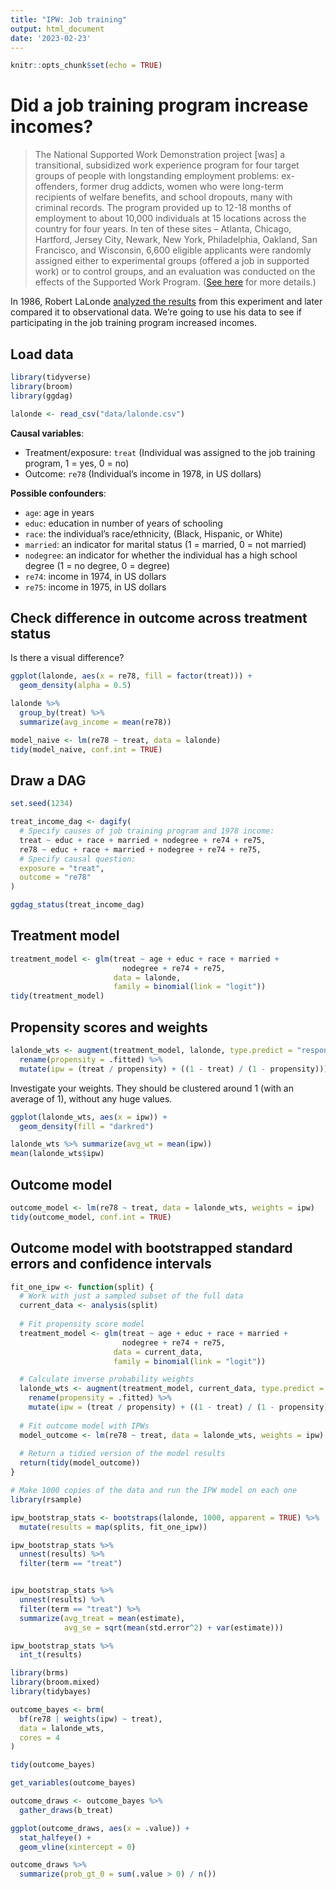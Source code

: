 ```yaml
---
title: "IPW: Job training"
output: html_document
date: '2023-02-23'
---
```


```r
knitr::opts_chunk$set(echo = TRUE)
```

# Did a job training program increase incomes?

> The National Supported Work Demonstration project [was] a transitional, subsidized work experience program for four target groups of people with longstanding employment problems: ex-offenders, former drug addicts, women who were long-term recipients of welfare benefits, and school dropouts, many with criminal records. The program provided up to 12-18 months of employment to about 10,000 individuals at 15 locations across the country for four years. In ten of these sites -- Atlanta, Chicago, Hartford, Jersey City, Newark, New York, Philadelphia, Oakland, San Francisco, and Wisconsin, 6,600 eligible applicants were randomly assigned either to experimental groups (offered a job in supported work) or to control groups, and an evaluation was conducted on the effects of the Supported Work Program. ([See here](https://www.icpsr.umich.edu/web/ICPSR/studies/7865) for more details.)

In 1986, Robert LaLonde [analyzed the results](https://www.jstor.org/stable/1806062) from this experiment and later compared it to observational data. We're going to use his data to see if participating in the job training program increased incomes.


## Load data

```r
library(tidyverse)
library(broom)
library(ggdag)

lalonde <- read_csv("data/lalonde.csv")
```

**Causal variables**:

- Treatment/exposure: `treat` (Individual was assigned to the job training program, 1 = yes, 0 = no)
- Outcome: `re78` (Individual's income in 1978, in US dollars)

**Possible confounders**:

- `age`: age in years
- `educ`: education in number of years of schooling
- `race`: the individual's race/ethnicity, (Black, Hispanic, or White)
- `married`: an indicator for marital status (1 = married, 0 = not married)
- `nodegree`: an indicator for whether the individual has a high school degree (1 = no degree, 0 = degree)
- `re74`: income in 1974, in US dollars
- `re75`: income in 1975, in US dollars


## Check difference in outcome across treatment status

Is there a visual difference?

```r
ggplot(lalonde, aes(x = re78, fill = factor(treat))) +
  geom_density(alpha = 0.5)
```

```r
lalonde %>% 
  group_by(treat) %>% 
  summarize(avg_income = mean(re78))
```

```r
model_naive <- lm(re78 ~ treat, data = lalonde)
tidy(model_naive, conf.int = TRUE)
```


## Draw a DAG

```r
set.seed(1234)

treat_income_dag <- dagify(
  # Specify causes of job training program and 1978 income:
  treat ~ educ + race + married + nodegree + re74 + re75,
  re78 ~ educ + race + married + nodegree + re74 + re75,
  # Specify causal question:
  exposure = "treat", 
  outcome = "re78"
)

ggdag_status(treat_income_dag)
```

## Treatment model

```r
treatment_model <- glm(treat ~ age + educ + race + married +
                         nodegree + re74 + re75,
                       data = lalonde,
                       family = binomial(link = "logit"))
tidy(treatment_model)
```


## Propensity scores and weights

```r
lalonde_wts <- augment(treatment_model, lalonde, type.predict = "response") %>% 
  rename(propensity = .fitted) %>% 
  mutate(ipw = (treat / propensity) + ((1 - treat) / (1 - propensity)))
```

Investigate your weights. They should be clustered around 1 (with an average of 1), without any huge values.

```r
ggplot(lalonde_wts, aes(x = ipw)) +
  geom_density(fill = "darkred")
```

```r
lalonde_wts %>% summarize(avg_wt = mean(ipw))
mean(lalonde_wts$ipw)
```


## Outcome model

```r
outcome_model <- lm(re78 ~ treat, data = lalonde_wts, weights = ipw)
tidy(outcome_model, conf.int = TRUE)
```

## Outcome model with bootstrapped standard errors and confidence intervals

```r
fit_one_ipw <- function(split) {
  # Work with just a sampled subset of the full data
  current_data <- analysis(split)
  
  # Fit propensity score model
  treatment_model <- glm(treat ~ age + educ + race + married +
                         nodegree + re74 + re75,
                       data = current_data,
                       family = binomial(link = "logit"))

  # Calculate inverse probability weights
  lalonde_wts <- augment(treatment_model, current_data, type.predict = "response") %>% 
    rename(propensity = .fitted) %>% 
    mutate(ipw = (treat / propensity) + ((1 - treat) / (1 - propensity)))
  
  # Fit outcome model with IPWs 
  model_outcome <- lm(re78 ~ treat, data = lalonde_wts, weights = ipw)
  
  # Return a tidied version of the model results
  return(tidy(model_outcome))
}

# Make 1000 copies of the data and run the IPW model on each one
library(rsample)

ipw_bootstrap_stats <- bootstraps(lalonde, 1000, apparent = TRUE) %>% 
  mutate(results = map(splits, fit_one_ipw))

ipw_bootstrap_stats %>% 
  unnest(results) %>% 
  filter(term == "treat")


ipw_bootstrap_stats %>% 
  unnest(results) %>% 
  filter(term == "treat") %>% 
  summarize(avg_treat = mean(estimate),
            avg_se = sqrt(mean(std.error^2) + var(estimate)))

ipw_bootstrap_stats %>% 
  int_t(results)
```


```r
library(brms)
library(broom.mixed)
library(tidybayes)

outcome_bayes <- brm(
  bf(re78 | weights(ipw) ~ treat),
  data = lalonde_wts,
  cores = 4
)
```

```r
tidy(outcome_bayes)
```

```r
get_variables(outcome_bayes)

outcome_draws <- outcome_bayes %>% 
  gather_draws(b_treat)

ggplot(outcome_draws, aes(x = .value)) +
  stat_halfeye() +
  geom_vline(xintercept = 0)

outcome_draws %>% 
  summarize(prob_gt_0 = sum(.value > 0) / n())
```
